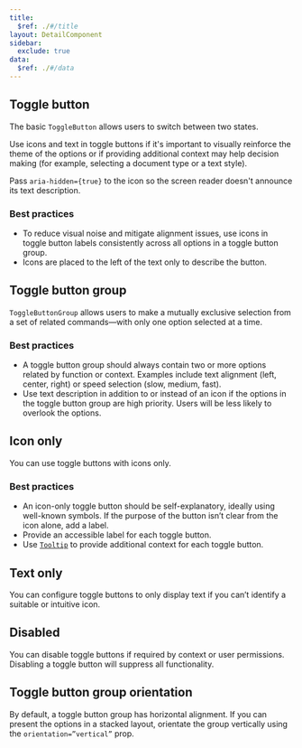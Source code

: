 ```yaml
---
title:
  $ref: ./#/title
layout: DetailComponent
sidebar:
  exclude: true
data:
  $ref: ./#/data
---
```


<LivePreviewControls>
<LivePreview componentName="toggle-button" exampleName="ToggleButtonDefault" displayName="Toggle button">

## Toggle button

The basic `ToggleButton` allows users to switch between two states.

Use icons and text in toggle buttons if it's important to visually reinforce the theme of the options or if providing additional context may help decision making (for example, selecting a document type or a text style).

Pass `aria-hidden={true}` to the icon so the screen reader doesn't announce its text description.

### Best practices

- To reduce visual noise and mitigate alignment issues, use icons in toggle button labels consistently across all options in a toggle button group.
- Icons are placed to the left of the text only to describe the button.

</LivePreview>

<LivePreview componentName="toggle-button" exampleName="ToggleButtonGroupDefault" displayName="Toggle button group" >

## Toggle button group

`ToggleButtonGroup` allows users to make a mutually exclusive selection from a set of related commands—with only one option selected at a time.

### Best practices

- A toggle button group should always contain two or more options related by function or context. Examples include text alignment (left, center, right) or speed selection (slow, medium, fast).
- Use text description in addition to or instead of an icon if the options in the toggle button group are high priority. Users will be less likely to overlook the options.

</LivePreview>

<LivePreview componentName="toggle-button" exampleName="IconOnly" >

## Icon only

You can use toggle buttons with icons only.

### Best practices

- An icon-only toggle button should be self-explanatory, ideally using well-known symbols. If the purpose of the button isn’t clear from the icon alone, add a label.
- Provide an accessible label for each toggle button.
- Use [`Tooltip`](../tooltip) to provide additional context for each toggle button.

</LivePreview>

<LivePreview componentName="toggle-button" exampleName="TextOnly" >

## Text only

You can configure toggle buttons to only display text if you can’t identify a suitable or intuitive icon.

</LivePreview>

<LivePreview componentName="toggle-button" exampleName="Disabled" >

## Disabled

You can disable toggle buttons if required by context or user permissions. Disabling a toggle button will suppress all functionality.

</LivePreview>

<LivePreview componentName="toggle-button" exampleName="ToggleButtonGroupVertical" displayName="Group orientation">

## Toggle button group orientation

By default, a toggle button group has horizontal alignment. If you can present the options in a stacked layout, orientate the group vertically using the `orientation=”vertical”` prop.

</LivePreview>
</LivePreviewControls>
